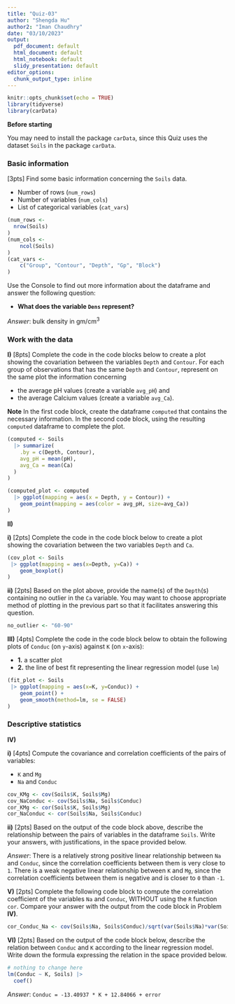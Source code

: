 ```yaml
---
title: "Quiz-03"
author: "Shengda Hu"
author2: "Iman Chaudhry"
date: "03/10/2023"
output: 
  pdf_document: default
  html_document: default
  html_notebook: default
  slidy_presentation: default
editor_options: 
  chunk_output_type: inline
---
```


```r
knitr::opts_chunk$set(echo = TRUE)
library(tidyverse)
library(carData)
```

**Before starting**

You may need to install the package `carData`, since this Quiz uses the dataset `Soils` in the package `carData`.

### Basic information

[3pts] Find some basic information concerning the `Soils` data.

- Number of rows (`num_rows`)
- Number of variables (`num_cols`)
- List of categorical variables (`cat_vars`)

```r
(num_rows <-
  nrow(Soils) 
)
(num_cols <-
    ncol(Soils) 
)
(cat_vars <- 
    c("Group", "Contour", "Depth", "Gp", "Block") 
)
```

Use the Console to find out more information about the dataframe and answer the following question:

- **What does the variable `Dens` represent?**

*Answer*:
bulk density in gm/cm$^3$

### Work with the data

**I)** [8pts] Complete the code in the code blocks below to create a plot showing the covariation between the variables `Depth` and `Contour`. For each group of observations that has the same `Depth` and `Contour`, represent on the same plot the information concerning
 
+ the average pH values (create a variable `avg_pH`) and 
+ the average Calcium values (create a variable `avg_Ca`).

**Note** In the first code block, create the dataframe `computed` that contains the necessary information. In the second code block, using the resulting `computed` dataframe to complete the plot.

```r
(computed <- Soils
  |> summarize(
    .by = c(Depth, Contour),
    avg_pH = mean(pH),
    avg_Ca = mean(Ca)
  )
)
```

```r
(computed_plot <- computed
  |> ggplot(mapping = aes(x = Depth, y = Contour)) +
    geom_point(mapping = aes(color = avg_pH, size=avg_Ca))
)
```

**II)** 

**i)** [2pts] Complete the code in the code block below to create a plot showing the covariation between the two variables `Depth` and `Ca`.

```r
(cov_plot <- Soils
 |> ggplot(mapping = aes(x=Depth, y=Ca)) +
    geom_boxplot()
)
```

**ii)** [2pts] Based on the plot above, provide the name(s) of the `Depth`(s) containing no outlier in the `Ca` variable. You may want to choose appropriate method of plotting in the previous part so that it facilitates answering this question.

```r
no_outlier <- "60-90"
```

**III)** [4pts] Complete the code in the code block below to obtain the following plots of `Conduc` (on `y`-axis) against `K` (on `x`-axis):

- **1.** a scatter plot
- **2.** the line of best fit representing the linear regression model (use `lm`)

```r
(fit_plot <- Soils
 |> ggplot(mapping = aes(x=K, y=Conduc)) +
    geom_point() +
    geom_smooth(method=lm, se = FALSE)
)
```

### Descriptive statistics

**IV)** 

**i)** [4pts] Compute the covariance and correlation coefficients of the pairs of variables:

 - `K` and `Mg`
 - `Na` and `Conduc`

```r
cov_KMg <- cov(Soils$K, Soils$Mg)
cov_NaConduc <- cov(Soils$Na, Soils$Conduc) 
cor_KMg <- cor(Soils$K, Soils$Mg) 
cor_NaConduc <- cor(Soils$Na, Soils$Conduc) 
```

**ii)** [2pts] Based on the output of the code block above, describe the relationship between the pairs of variables in the dataframe `Soils`. Write your answers, with justifications, in the space provided below.

*Answer*: 
There is a relatively strong positive linear relationship between `Na` and `Conduc`, since the correlation coefficients between them is very close to `1`. There is a weak negative linear relationship between `K` and `Mg`, since the correlation coefficients between them is negative and is closer to `0` than `-1`.

**V)** [2pts] Complete the following code block to compute the correlation coefficient of the variables `Na` and `Conduc`, WITHOUT using the `R` function `cor`. Compare your answer with the output from the code block in Problem **IV)**.

```r
cor_Conduc_Na <- cov(Soils$Na, Soils$Conduc)/sqrt(var(Soils$Na)*var(Soils$Conduc)) # SOLUTION
```

**VI)** [2pts] Based on the output of the code block below, describe the relation between `Conduc` and `K` according to the linear regression model. Write down the formula expressing the relation in the space provided below.

```r
# nothing to change here
lm(Conduc ~ K, Soils) |>
  coef()
```

*Answer*: 
`Conduc = -13.40937 * K + 12.84066 + error`
